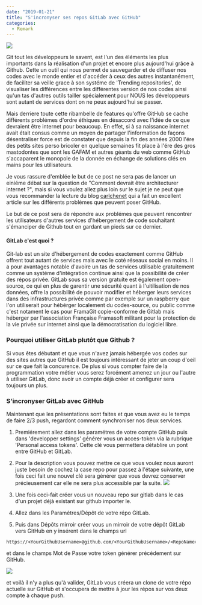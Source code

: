---
date: "2019-01-21"
title: "S'incronyser ses repos GitLab avec GitHub"
categories:
  - Remark
---

![](https://rtcamp.com/wp-content/uploads/2019/02/Gitlab-Github-migration-720x377.png)

Git tout les développeurs le savent, est l'un des éléments les plus importants dans la réalisation d'un projet et encore plus aujourd'hui grâce à Github. Cette un outil qui nous permet de sauvegarder et de diffuser nos codes avec le monde entier et d'accéder à ceux des autres instantanément, de faciliter sa veille grace à son systéme de 'Trending repositories', de visualiser les différences entre les différentes version de nos codes ainsi qu'un tas d'autres outils tailler spécialement pour NOUS les développeurs sont autant de services dont on ne peux aujourd'hui se passer.

Mais derriere toute cette ribambelle de features qu'offre GitHub se cache différents problémes d'ordre éthiques en désaccord avec l'idée de ce que devraient être internet pour beaucoup. En effet, si à sa naissance internet avait était consus comme un moyen de partager l'information de façons désentraliser force est de constater que depuis la fin des années 2000 l'ére des petits sites perso bricoler en quelque semaines fit place à l'ére des gros mastodontes que sont les GAFAM et autres géants du web comme GitHub s'accaparent le monopole de la donnée en échange de solutions clés en mains pour les utilisateurs. 

Je vous rassure d'emblée le but de ce post ne sera pas de lancer un einiéme débat sur la question de "Comment devrait être architecturer internet ?", mais si vous voulez allez plus loin sur le sujet je ne peut que vous recommander la lecture du blog [carlchenet](https://carlchenet.com/le-danger-github/) qui a fait un excellent article sur les différents problémes que peuvent poser GitHub.

Le but de ce post sera de répondre aux problémes que peuvent rencontrer les utilisateurs d'autres services d'hébergement de code souhaitant s'émanciper de Github tout en gardant un pieds sur ce dernier.

#### GitLab c'est quoi ?

Git-lab est un site d'hébergement de codes exactement comme GitHub offrent tout autant de services mais avec le coté réseaux social en moins. Il a pour avantages notable d'avoire un tas de services utilisable gratuitement comme un systéme d'intégration continue ainsi que la possibilité de créer des répos privée. GitLab sous sa version gratuite est également open-source, ce qui en plus de garentir une sécurité quant à l'uitilisation de nos données, offre la possibilité de pouvoir modifier et héberger leurs services dans des infrastructures privée comme par exemple sur un raspberry que l'on utiliserait pour hébérger localement du codes-source, ou public comme c'est notament le cas pour FramaGit copie-conforme de Gitlab mais héberger par l'association Française Framasoft militant pour la protection de la vie privée sur internet ainsi que la démocratisation du logiciel libre.

### Pourquoi utiliser GitLab plutôt que Github ?

Si vous êtes débutant et que vous n'avez jamais hébergée vos codes sur des sites autres que GitHub il est toujours intéressant de jeter un coup d'oeil sur ce que fait la concurence. De plus si vous compter faire de la programmation votre métier vous serez forcément amenez un jour ou l'autre à utiliser GitLab, donc avoir un compte déjà créer et configurer sera toujours un plus.

### S'incronyser GitLab avec GitHub

Maintenant que les présentations sont faites et que vous avez eu le temps de faire 2/3 push, regardont comment synchroniser nos deux services.

1. Premiérement allez dans les paramétres de votre compte GitHub puis dans 'developper settings' générer vous un acces-token via la rubrique 'Personal access tokens'. Cette clé vous permettera détablire un pont entre GitHub et GitLab.

2. Pour la description vous pouvez mettre ce que vous voulez nous auront juste besoin de cochez la case repo pour passez à l'étape suivante, une fois ceci fait une nouvel clé sera générer que vous devrez conserver précieusement car elle ne sera plus accessible par la suite.
![](./token_acces.png)

3. Une fois ceci-fait créer vous un nouveau repo sur gitlab dans le cas d'un projet déjà existant sur github importer le.

4. Allez dans les Paramétres/Dépôt de votre répo GitLab.

5. Puis dans Dépôts mirroir créer vous un mirroir de votre dépôt GitLab vers GitHub en y insérent dans le champs url

```
https://<YourGithubUsername>@github.com/<YourGithubUsername>/<RepoName>.git
```

et dans le champs Mot de Passe votre token générer précédement sur GitHub.

![](./mirror.png)

et voilà il n'y a plus qu'à valider, GitLab vous créera un clone de votre répo actuelle sur GitHub et s'occupera de mettre à jour les répos sur vos deux compte à chaque push.